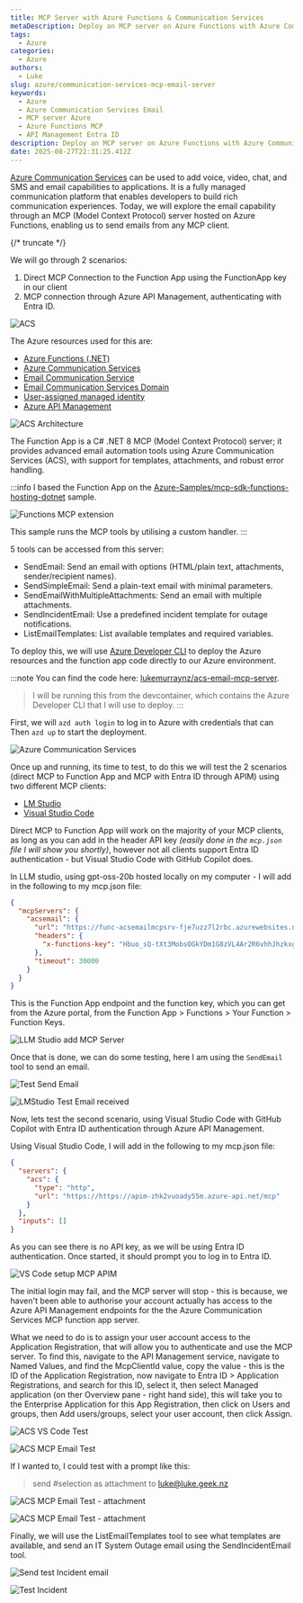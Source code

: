 ```yaml
---
title: MCP Server with Azure Functions & Communication Services
metaDescription: Deploy an MCP server on Azure Functions with Azure Communication Services Email, supporting direct and Entra ID-secured connections
tags:
  - Azure
categories:
  - Azure
authors:
  - Luke
slug: azure/communication-services-mcp-email-server
keywords:
  - Azure
  - Azure Communication Services Email
  - MCP server Azure
  - Azure Functions MCP
  - API Management Entra ID
description: Deploy an MCP server on Azure Functions with Azure Communication Services Email, supporting direct and Entra ID-secured connections
date: 2025-08-27T22:31:25.412Z
---
```


[Azure Communication Services](https://learn.microsoft.com/azure/communication-services/overview?WT.mc_id=AZ-MVP-5004796) can be used to add voice, video, chat, and SMS and email capabilities to applications. It is a fully managed communication platform that enables developers to build rich communication experiences. Today, we will explore the email capability through an MCP (Model Context Protocol) server hosted on Azure Functions, enabling us to send emails from any MCP client.

{/* truncate */}

We will go through 2 scenarios:

1. Direct MCP Connection to the Function App using the FunctionApp key in our client
2. MCP connection through Azure API Management, authenticating with Entra ID.

![ACS](images/mcp-acs-scenarios.jpg)

The Azure resources used for this are:

- [Azure Functions (.NET)](https://learn.microsoft.com/azure/azure-functions/functions-overview?WT.mc_id=AZ-MVP-5004796)
- [Azure Communication Services](https://learn.microsoft.com/azure/communication-services/overview?WT.mc_id=AZ-MVP-5004796)
- [Email Communication Service](https://learn.microsoft.com/azure/communication-services/concepts/email/email-overview?WT.mc_id=AZ-MVP-5004796)
- [Email Communication Services Domain](https://learn.microsoft.com/azure/communication-services/concepts/email/email-domain-and-sender-authentication?WT.mc_id=AZ-MVP-5004796)
- [User-assigned managed identity](https://learn.microsoft.com/entra/identity/managed-identities-azure-resources/how-manage-user-assigned-managed-identities?pivots=identity-mi-methods-azp&WT.mc_id=AZ-MVP-5004796)
- [Azure API Management](https://learn.microsoft.com/azure/api-management/api-management-key-concepts?WT.mc_id=AZ-MVP-5004796)

![ACS Architecture](images/mcp-acs-email-architecture.jpg)

The Function App is a C# .NET 8 MCP (Model Context Protocol) server; it provides advanced email automation tools using Azure Communication Services (ACS), with support for templates, attachments, and robust error handling.

:::info
I based the Function App on the [Azure-Samples/mcp-sdk-functions-hosting-dotnet](https://github.com/Azure-Samples/mcp-sdk-functions-hosting-dotnet) sample.

![Functions MCP extension](images/mcp-functionapp-architecture-diagram.png)

This sample runs the MCP tools by utilising a custom handler.
:::

5 tools can be accessed from this server:

- SendEmail: Send an email with options (HTML/plain text, attachments, sender/recipient names).
- SendSimpleEmail: Send a plain-text email with minimal parameters.
- SendEmailWithMultipleAttachments: Send an email with multiple attachments.
- SendIncidentEmail: Use a predefined incident template for outage notifications.
- ListEmailTemplates: List available templates and required variables.

To deploy this, we will use [Azure Developer CLI](https://learn.microsoft.com/azure/developer/azure-developer-cli/overview?tabs=windows&WT.mc_id=AZ-MVP-5004796) to deploy the Azure resources and the function app code directly to our Azure environment.

:::note
You can find the code here: [lukemurraynz/acs-email-mcp-server](https://github.com/lukemurraynz/acs-email-mcp-server).
> I will be running this from the devcontainer, which contains the Azure Developer CLI that I will use to deploy.
:::

First, we will `azd auth login` to log in to Azure with credentials that can
Then `azd up` to start the deployment.

![Azure Communication Services](images/mcp-acs-azd-deploy.gif)

Once up and running, its time to test, to do this we will test the 2 scenarios (direct MCP to Function App and MCP with Entra ID through APIM) using two different MCP clients:

* [LM Studio](https://lmstudio.ai/)
* [Visual Studio Code](https://code.visualstudio.com?WT.mc_id=AZ-MVP-5004796)

Direct MCP to Function App will work on the majority of your MCP clients, as long as you can add in the header API key _(easily done in the `mcp.json` file I will show you shortly)_, however not all clients support Entra ID authentication - but Visual Studio Code with GitHub Copilot does.

In LLM studio, using gpt-oss-20b hosted locally on my computer - I will  add in the following to my mcp.json file:

```json
{
  "mcpServers": {
    "acsemail": {
      "url": "https://func-acsemailmcpsrv-fje7uzz7l2rbc.azurewebsites.net/mcp",
      "headers": {
        "x-functions-key": "Hbuo_sQ-tXt3MobsOGkYDm1G8zVL4Ar2R6vhhJhzkxgTAzFuzpNj0Q=="
      },
      "timeout": 30000
    }
  }
}
```

This is the Function App endpoint and the function key, which you can get from the Azure portal, from the Function App > Functions > Your Function > Function Keys.

![LLM Studio add MCP Server](images/LMStudio_AddMCPServer.gif)

Once that is done, we can do some testing, here I am using the `SendEmail` tool to send an email.

![Test Send Email](images/LMStudio_TestSendEmail.gif)

![LMStudio Test Email received](images/LLMStudioTestEmailReceived.jpg)

Now, lets test the second scenario, using Visual Studio Code with GitHub Copilot with Entra ID authentication through Azure API Management.

Using Visual Studio Code, I will add in the following to my mcp.json file:

```json
{
  "servers": {
    "acs": {
      "type": "http",
      "url": "https://https://apim-zhk2vuoady55m.azure-api.net/mcp"
    }
  },
  "inputs": []
}
```

As you can see there is no API key, as we will be using Entra ID authentication. Once started, it should prompt you to log in to Entra ID.

![VS Code setup MCP APIM](images/VSCode_SetupAPIMMCP.gif)

The initial login may fail, and the MCP server will stop - this is because, we haven't been able to authorise your account actually has access to the Azure API Management endpoints for the the Azure Communication Services MCP function app server.

What we need to do is to assign your user account access to the Application Registration, that will allow you to authenticate and use the MCP server. To find this, navigate to the API Management service, navigate to Named Values, and find the McpClientId value, copy the value - this is the ID of the Application Registration, now navigate to Entra ID > Application Registrations, and search for this ID, select it, then select Managed application (on ther Overview pane - right hand side), this will take you to the Enterprise Application for this App Registration, then click on Users and groups, then Add users/groups, select your user account, then click Assign.

![ACS VS Code Test](images/VSCode_SetupAPIMMCPAuthTest.gif)

![ACS MCP Email Test](images/VSCodeTestEmailReceived.jpg)

If I wanted to, I could test with a prompt like this:

> send #selection as attachment to luke@luke.geek.nz

![ACS MCP Email Test - attachment](images/VSCode_TestSelectionAttachment.gif)

![ACS MCP Email Test - attachment](images/VSCodeTestEmailReceivedSelectedAttachment.jpg)

Finally, we will use the ListEmailTemplates tool to see what templates are available, and send an IT System Outage email using the SendIncidentEmail tool.

![Send test Incident email](images/VSCode_TestTemplatesIncident.gif)

![Test Incident](images/VSCodeTestEmailReceivedTemplateIncident.jpg)
